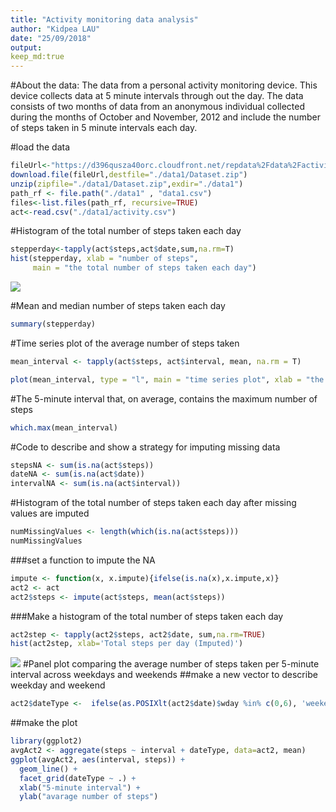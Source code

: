 ---
title: "Activity monitoring data analysis"
author: "Kidpea LAU"
date: "25/09/2018"
output:
keep_md:true
---
#About the data:
The data from a personal activity monitoring device. This device collects data at 5 minute intervals through out the day. The data consists of two months of data from an anonymous individual collected during the months of October and November, 2012 and include the number of steps taken in 5 minute intervals each day.

#load the data

```{r simulatedata,echo=TRUE}
fileUrl<-"https://d396qusza40orc.cloudfront.net/repdata%2Fdata%2Factivity.zip"
download.file(fileUrl,destfile="./data1/Dataset.zip")
unzip(zipfile="./data1/Dataset.zip",exdir="./data1")
path_rf <- file.path("./data1" , "data1.csv")
files<-list.files(path_rf, recursive=TRUE)
act<-read.csv("./data1/activity.csv")
```

#Histogram of the total number of steps taken each day
```{r echo=TRUE}
stepperday<-tapply(act$steps,act$date,sum,na.rm=T)
hist(stepperday, xlab = "number of steps",
     main = "the total number of steps taken each day")
```
![](instructions_fig/1.png)<!-- -->

#Mean and median number of steps taken each day
```{r echo=TRUE}
summary(stepperday)
```

#Time series plot of the average number of steps taken
```{r echo=TRUE}
mean_interval <- tapply(act$steps, act$interval, mean, na.rm = T)

plot(mean_interval, type = "l", main = "time series plot", xlab = "the 5-minute interval", ylab = "the average number of steps")
```

#The 5-minute interval that, on average, contains the maximum number of steps
```{r echo=TRUE}
which.max(mean_interval)
```

#Code to describe and show a strategy for imputing missing data
```{r echo=TRUE}
stepsNA <- sum(is.na(act$steps))
dateNA <- sum(is.na(act$date))
intervalNA <- sum(is.na(act$interval))
```

#Histogram of the total number of steps taken each day after missing values are imputed
```{r echo=TRUE}
numMissingValues <- length(which(is.na(act$steps)))
numMissingValues
```
###set a function to impute the NA
```{r echo=TRUE}
impute <- function(x, x.impute){ifelse(is.na(x),x.impute,x)}
act2 <- act
act2$steps <- impute(act$steps, mean(act$steps))
```
###Make a histogram of the total number of steps taken each day
```{r echo=TRUE}
act2step <- tapply(act2$steps, act2$date, sum,na.rm=TRUE)
hist(act2step, xlab='Total steps per day (Imputed)')
```
![](PA1_template_files/figure-html/unnamed-chunk-2-1.png)<!-- -->
#Panel plot comparing the average number of steps taken per 5-minute interval across weekdays and weekends
##make a new vector to describe weekday and weekend
```{r echo=TRUE}
act2$dateType <-  ifelse(as.POSIXlt(act2$date)$wday %in% c(0,6), 'weekend', 'weekday')
```
##make the plot
```{r scatterplot, echo=TRUE, fig.height=4, fig.show=T}
library(ggplot2)
avgAct2 <- aggregate(steps ~ interval + dateType, data=act2, mean)
ggplot(avgAct2, aes(interval, steps)) + 
  geom_line() + 
  facet_grid(dateType ~ .) +
  xlab("5-minute interval") + 
  ylab("avarage number of steps")
```
